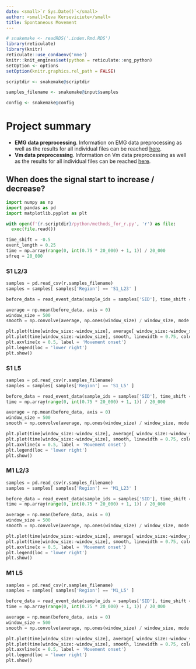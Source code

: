 ```yaml
---
date: <small>`r Sys.Date()`</small>
author: <small>Ieva Kerseviciute</small>
title: Spontaneous Movement
---
```


```r
# snakemake <- readRDS('.index.Rmd.RDS')
library(reticulate)
library(knitr)
reticulate::use_condaenv('mne')
knitr::knit_engines$set(python = reticulate::eng_python)
setOption <- options
setOption(knitr.graphics.rel_path = FALSE)
```

```r
scriptdir <- snakemake@scriptdir

samples_filename <- snakemake@input$samples

config <- snakemake@config
```

# Project summary

- **EMG data preprocessing**. Information on EMG data preprocessing as well as the results for all individual
  files can be reached [here](index_emg.html).
- **Vm data preprocessing**. Information on Vm data preprocessing as well as the results for all individual
files can be reached [here](index_vm.html).

## When does the signal start to increase / decrease?

```python
import numpy as np
import pandas as pd
import matplotlib.pyplot as plt

with open(f'{r.scriptdir}/python/methods_for_r.py', 'r') as file:
  exec(file.read())

time_shift = -0.5
event_length = 0.25
time = np.array(range(0, int(0.75 * 20_000) + 1, 1)) / 20_000
sfreq = 20_000
```

### S1 L2/3

```python
samples = pd.read_csv(r.samples_filename)
samples = samples[ samples['Region'] == 'S1_L23' ]
```

```python
before_data = read_event_data(sample_ids = samples['SID'], time_shift = time_shift, event_length = event_length)

```

```python
average = np.mean(before_data, axis = 0)
window_size = 500
smooth = np.convolve(average, np.ones(window_size) / window_size, mode = 'same')[ window_size:-window_size ]

plt.plot(time[window_size:-window_size], average[ window_size:-window_size ], linewidth = 0.75, color = 'red', label = 'Average signal')
plt.plot(time[window_size:-window_size], smooth, linewidth = 0.75, color = 'black', label = 'Smooth signal')
plt.axvline(x = 0.5, label = 'Movement onset')
plt.legend(loc = 'lower right')
plt.show()
```

### S1 L5

```python
samples = pd.read_csv(r.samples_filename)
samples = samples[ samples['Region'] == 'S1_L5' ]
```

```python
before_data = read_event_data(sample_ids = samples['SID'], time_shift = time_shift, event_length = event_length)
time = np.array(range(0, int(0.75 * 20_000) + 1, 1)) / 20_000
```

```python
average = np.mean(before_data, axis = 0)
window_size = 500
smooth = np.convolve(average, np.ones(window_size) / window_size, mode = 'same')[ window_size:-window_size ]

plt.plot(time[window_size:-window_size], average[ window_size:-window_size ], linewidth = 0.75, color = 'red', label = 'Average signal')
plt.plot(time[window_size:-window_size], smooth, linewidth = 0.75, color = 'black', label = 'Smooth signal')
plt.axvline(x = 0.5, label = 'Movement onset')
plt.legend(loc = 'lower right')
plt.show()
```

### M1 L2/3

```python
samples = pd.read_csv(r.samples_filename)
samples = samples[ samples['Region'] == 'M1_L23' ]
```

```python
before_data = read_event_data(sample_ids = samples['SID'], time_shift = time_shift, event_length = event_length)
time = np.array(range(0, int(0.75 * 20_000) + 1, 1)) / 20_000
```

```python
average = np.mean(before_data, axis = 0)
window_size = 500
smooth = np.convolve(average, np.ones(window_size) / window_size, mode = 'same')[ window_size:-window_size ]

plt.plot(time[window_size:-window_size], average[ window_size:-window_size ], linewidth = 0.75, color = 'red', label = 'Average signal')
plt.plot(time[window_size:-window_size], smooth, linewidth = 0.75, color = 'black', label = 'Smooth signal')
plt.axvline(x = 0.5, label = 'Movement onset')
plt.legend(loc = 'lower right')
plt.show()
```

### M1 L5

```python
samples = pd.read_csv(r.samples_filename)
samples = samples[ samples['Region'] == 'M1_L5' ]
```

```python
before_data = read_event_data(sample_ids = samples['SID'], time_shift = time_shift, event_length = event_length)
time = np.array(range(0, int(0.75 * 20_000) + 1, 1)) / 20_000
```

```python
average = np.mean(before_data, axis = 0)
window_size = 500
smooth = np.convolve(average, np.ones(window_size) / window_size, mode = 'same')[ window_size:-window_size ]

plt.plot(time[window_size:-window_size], average[ window_size:-window_size ], linewidth = 0.75, color = 'red', label = 'Average signal')
plt.plot(time[window_size:-window_size], smooth, linewidth = 0.75, color = 'black', label = 'Smooth signal')
plt.axvline(x = 0.5, label = 'Movement onset')
plt.legend(loc = 'lower right')
plt.show()
```

